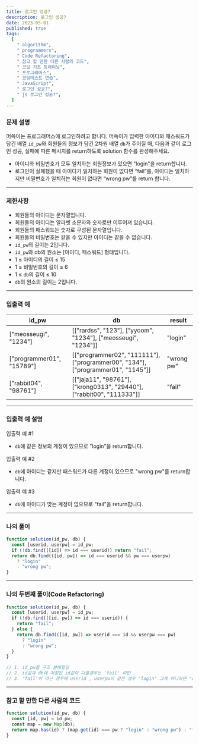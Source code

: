 ```yaml
---
title: 로그인 성공?
description: 로그인 성공?
date: 2023-05-01
published: true
tags:
  [
    " algorithm",
    " programmers",
    " Code Refactoring",
    " 참고 할 만한 다른 사람의 코드",
    " 코딩 기초 트레이닝",
    " 프로그래머스",
    " 코딩테스트 연습",
    " JavaScript",
    " 로그인 성공?",
    " js 로그인 성공?",
  ]
---
```


### 문제 설명

머쓱이는 프로그래머스에 로그인하려고 합니다. 머쓱이가 입력한 아이디와 패스워드가 담긴 배열 `id_pw`와 회원들의 정보가 담긴 2차원 배열 `db`가 주어질 때, 다음과 같이 로그인 성공, 실패에 따른 메시지를 return하도록 solution 함수를 완성해주세요.

- 아이디와 비밀번호가 모두 일치하는 회원정보가 있으면 "login"을 return합니다.
- 로그인이 실패했을 때 아이디가 일치하는 회원이 없다면 “fail”를, 아이디는 일치하지만 비밀번호가 일치하는 회원이 없다면 “wrong pw”를 return 합니다.

---

### 제한사항

- 회원들의 아이디는 문자열입니다.
- 회원들의 아이디는 알파벳 소문자와 숫자로만 이루어져 있습니다.
- 회원들의 패스워드는 숫자로 구성된 문자열입니다.
- 회원들의 비밀번호는 같을 수 있지만 아이디는 같을 수 없습니다.
- `id_pw`의 길이는 2입니다.
- `id_pw`와 db의 원소는 [아이디, 패스워드] 형태입니다.
- 1 ≤ 아이디의 길이 ≤ 15
- 1 ≤ 비밀번호의 길이 ≤ 6
- 1 ≤ `db`의 길이 ≤ 10
- `db`의 원소의 길이는 2입니다.

---

### 입출력 예

| id_pw                     | db                                                                              | result     |
| ------------------------- | ------------------------------------------------------------------------------- | ---------- |
| ["meosseugi", "1234"]     | [["rardss", "123"], ["yyoom", "1234"], ["meosseugi", "1234"]]                   | "login"    |
| ["programmer01", "15789"] | [["programmer02", "111111"], ["programmer00", "134"], ["programmer01", "1145"]] | "wrong pw" |
| ["rabbit04", "98761"]     | [["jaja11", "98761"], ["krong0313", "29440"], ["rabbit00", "111333"]]           | "fail"     |

---

### **입출력 예 설명**

입출력 예 #1

- `db`에 같은 정보의 계정이 있으므로 "login"을 return합니다.

입출력 예 #2

- `db`에 아이디는 같지만 패스워드가 다른 계정이 있으므로 "wrong pw"를 return합니다.

입출력 예 #3

- `db`에 아이디가 맞는 계정이 없으므로 "fail"을 return합니다.

---

### 나의 풀이

```jsx
function solution(id_pw, db) {
  const [userid, userpw] = id_pw;
  if (!db.find(([id]) => id === userid)) return "fail";
  return db.find(([id, pw]) => id === userid && pw === userpw)
    ? "login"
    : "wrong pw";
}
```

---

### 나의 두번째 풀이(Code Refactoring)

```jsx
function solution(id_pw, db) {
  const [userid, userpw] = id_pw;
  if (!db.find(([id, pw]) => id === userid)) {
    return "fail";
  } else {
    return db.find(([id, pw]) => userid === id && userpw === pw)
      ? "login"
      : "wrong pw";
  }
}

// 1. id_pw를 구조 분해할당
// 2. id값과 db에 저장된 id값이 다를경우는 'fail' 리턴
// 3. 'fail'이 아닌 경우에 userid , userpw이 같은 경우 "login" 그게 아니라면 "wrong pw”를 return
```

---

### 참고 할 만한 다른 사람의 코드

```jsx
function solution(id_pw, db) {
  const [id, pw] = id_pw;
  const map = new Map(db);
  return map.has(id) ? (map.get(id) === pw ? "login" : "wrong pw") : "fail";
}
```
